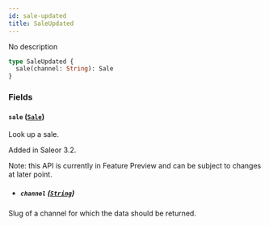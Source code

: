 ```yaml
---
id: sale-updated
title: SaleUpdated
---
```


No description

```graphql
type SaleUpdated {
  sale(channel: String): Sale
}
```

### Fields

#### `sale` ([`Sale`](../../../developer/api-reference/objects/sale))

Look up a sale.

Added in Saleor 3.2.

Note: this API is currently in Feature Preview and can be subject to changes at later point.

- ##### `channel` ([`String`](../../../developer/api-reference/scalars/string))

Slug of a channel for which the data should be returned.
